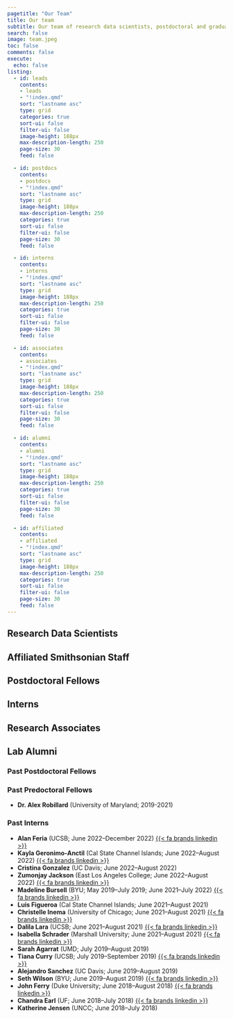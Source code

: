 ```yaml
---
pagetitle: "Our Team"
title: Our team
subtitle: Our team of research data scientists, postdoctoral and graduate fellows, academic interns, and research associates
search: false
image: team.jpeg
toc: false
comments: false
execute:
  echo: false
listing:
  - id: leads
    contents: 
    - leads
    - "!index.qmd"
    sort: "lastname asc"
    type: grid
    categories: true
    sort-ui: false
    filter-ui: false
    image-height: 188px
    max-description-length: 250
    page-size: 30
    feed: false

  - id: postdocs
    contents: 
    - postdocs
    - "!index.qmd"
    sort: "lastname asc"
    type: grid
    image-height: 188px
    max-description-length: 250
    categories: true
    sort-ui: false
    filter-ui: false
    page-size: 30
    feed: false

  - id: interns
    contents: 
    - interns
    - "!index.qmd"
    sort: "lastname asc"
    type: grid
    image-height: 188px
    max-description-length: 250
    categories: true
    sort-ui: false
    filter-ui: false
    page-size: 30
    feed: false

  - id: associates
    contents: 
    - associates
    - "!index.qmd"
    sort: "lastname asc"
    type: grid
    image-height: 188px
    max-description-length: 250
    categories: true
    sort-ui: false
    filter-ui: false
    page-size: 30
    feed: false

  - id: alumni
    contents: 
    - alumni
    - "!index.qmd"
    sort: "lastname asc"
    type: grid
    image-height: 188px
    max-description-length: 250
    categories: true
    sort-ui: false
    filter-ui: false
    page-size: 30
    feed: false

  - id: affiliated
    contents: 
    - affiliated
    - "!index.qmd"
    sort: "lastname asc"
    type: grid
    image-height: 188px
    max-description-length: 250
    categories: true
    sort-ui: false
    filter-ui: false
    page-size: 30
    feed: false
---
```

## Research Data Scientists

:::{.peoplelisting-block}

::: {#leads .column-page}
:::

:::

## Affiliated Smithsonian Staff

:::{.peoplelisting-block}

::: {#affiliated .column-page}
:::

:::

## Postdoctoral Fellows

:::{.peoplelisting-block}

::: {#postdocs .column-page}
:::

:::

## Interns

:::{.peoplelisting-block}

::: {#interns .column-page}
:::

:::


## Research Associates

:::{.peoplelisting-block}

::: {#associates .column-page}
:::

:::

## Lab Alumni

### Past Postdoctoral Fellows
:::{.peoplelisting-block}

::: {#alumni .column-page}
:::

:::

### Past Predoctoral Fellows

* **Dr. Alex Robillard** (University of Maryland; 2019-2021)

### Past Interns

* **Alan Feria** (UCSB; June 2022–December 2022) [{{< fa brands linkedin >}}](https://www.linkedin.com/in/alan-feria-ucsb)
* **Kayla Geronimo-Anctil** (Cal State Channel Islands; June 2022–August 2022) [{{< fa brands linkedin >}}](https://www.linkedin.com/in/kayla-geronimo-anctil-b2a7aa271) 
* **Cristina Gonzalez** (UC Davis; June 2022–August 2022) 
* **Zumonjay Jackson** (East Los Angeles College; June 2022–August 2022) [{{< fa brands linkedin >}}](https://www.linkedin.com/in/zumonjay-jackson-97b917231) 
* **Madeline Bursell** (BYU; May 2019–July 2019; June 2021–July 2022) [{{< fa brands linkedin >}}](https://www.linkedin.com/in/madeline-bursell) 
* **Luis Figueroa** (Cal State Channel Islands; June 2021–August 2021)
* **Christelle Inema** (University of Chicago; June 2021–August 2021) [{{< fa brands linkedin >}}](https://www.linkedin.com/in/christelle-inema) 
* **Dalila Lara** (UCSB; June 2021–August 2021) [{{< fa brands linkedin >}}](https://www.linkedin.com/in/dalilalara) 
* **Isabella Schrader** (Marshall University; June 2021–August 2021) [{{< fa brands linkedin >}}](https://www.linkedin.com/in/isabella-schrader) 
* **Sarah Agarrat** (UMD; July 2019–August 2019)
* **Tiana Curry** (UCSB; July 2019–September 2019) [{{< fa brands linkedin >}}](https://www.linkedin.com/in/tiana-curry) 
* **Alejandro Sanchez** (UC Davis; June 2019–August 2019)
* **Seth Wilson** (BYU; June 2019–August 2019) [{{< fa brands linkedin >}}](https://www.linkedin.com/in/seth-wilson-84a884142) 
* **John Ferry** (Duke University; June 2018–August 2018) [{{< fa brands linkedin >}}](https://www.linkedin.com/in/john-w-ferry) 
* **Chandra Earl** (UF; June 2018–July 2018) [{{< fa brands linkedin >}}](https://www.linkedin.com/in/chandra-earl) 
* **Katherine Jensen** (UNCC; June 2018–July 2018)


